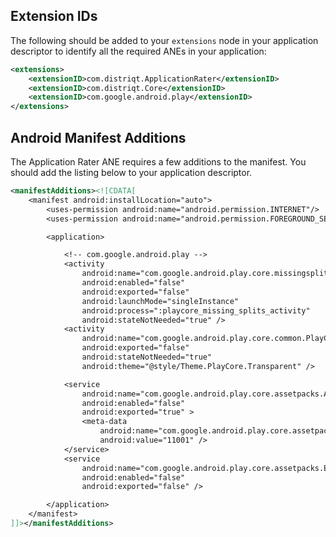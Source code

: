 
## Extension IDs

The following should be added to your `extensions` node in your application descriptor to identify all the required ANEs in your application:

```xml
<extensions>
	<extensionID>com.distriqt.ApplicationRater</extensionID>
	<extensionID>com.distriqt.Core</extensionID>
	<extensionID>com.google.android.play</extensionID>
</extensions>
```

## Android Manifest Additions

The Application Rater ANE requires a few additions to the manifest.
You should add the listing below to your application descriptor.

```xml
<manifestAdditions><![CDATA[
	<manifest android:installLocation="auto">
		<uses-permission android:name="android.permission.INTERNET"/>
		<uses-permission android:name="android.permission.FOREGROUND_SERVICE" />

		<application>

			<!-- com.google.android.play -->
			<activity
				android:name="com.google.android.play.core.missingsplits.PlayCoreMissingSplitsActivity"
				android:enabled="false"
				android:exported="false"
				android:launchMode="singleInstance"
				android:process=":playcore_missing_splits_activity"
				android:stateNotNeeded="true" />
			<activity
				android:name="com.google.android.play.core.common.PlayCoreDialogWrapperActivity"
				android:exported="false"
				android:stateNotNeeded="true"
				android:theme="@style/Theme.PlayCore.Transparent" />

			<service
				android:name="com.google.android.play.core.assetpacks.AssetPackExtractionService"
				android:enabled="false"
				android:exported="true" >
				<meta-data
					android:name="com.google.android.play.core.assetpacks.versionCode"
					android:value="11001" />
			</service>
			<service
				android:name="com.google.android.play.core.assetpacks.ExtractionForegroundService"
				android:enabled="false"
				android:exported="false" />

		</application>
	</manifest>
]]></manifestAdditions>
```
